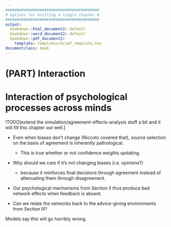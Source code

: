 ```yaml
---
#########################################
# options for knitting a single chapter #
#########################################
output:
  bookdown::html_document2: default
  bookdown::word_document2: default
  bookdown::pdf_document2:
    template: templates/brief_template.tex
documentclass: book
---
```


# (PART) Interaction {-}
\minitoc <!-- this will include a mini table of contents-->

# Interaction of psychological processes across minds {#chapter-interacting-agents}

<!-- Models suggest interactions between agents exascerbate problems, especially where source selection and info weighting combine. -->

!TODO[extend the simulation/agreement-effects-analysis stuff a bit and it will fill this chapter out well.]

* Even when biases don't change (Niccolo covered that), source selection on the basis of agreement is inherently pathological.  
  - This is true whether or not confidence weights updating. 

* Why should we care if it's not changing biases (i.e. opinions?)  
  - because it reinforces final decisions through agreement instead of attenuating them through disagreement. 

* Our psychological mechanisms from Section II thus produce bad network effects when feedback is absent. 

* Can we relate the networks back to the advice-giving environments from Section III?

Models say this will go horribly wrong.
